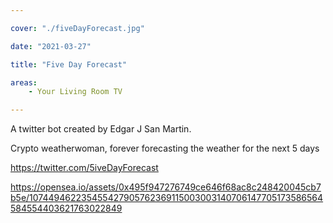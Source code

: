 ```yaml
---

cover: "./fiveDayForecast.jpg"

date: "2021-03-27"

title: "Five Day Forecast"

areas:
    - Your Living Room TV

---
```


A twitter bot created by Edgar J San Martin.

Crypto weatherwoman, forever forecasting the weather for the next 5 days

https://twitter.com/5iveDayForecast

https://opensea.io/assets/0x495f947276749ce646f68ac8c248420045cb7b5e/107449462235455427905762369115003003140706147705173586564584554403621763022849
